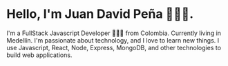# Hello, I'm Juan David Peña 👨🏼‍💻.

I'm a FullStack Javascript Developer 👨🏻‍💻 from Colombia.
Currently living in Medellín. I'm passionate about technology, and I love to learn new things.
I use Javascript, React, Node, Express, MongoDB, and other technologies to build web applications.
